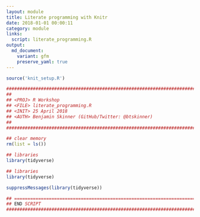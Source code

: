 ```yaml
---
layout: module
title: Literate programming with Knitr
date: 2018-01-01 00:00:11
category: module
links:
  script: literate_programming.R
output:
  md_document:
    variant: gfm
    preserve_yaml: true
---
```


```r
source('knit_setup.R')
```
```r
################################################################################
##
## <PROJ> R Workshop
## <FILE> literate_programming.R 
## <INIT> 25 April 2018
## <AUTH> Benjamin Skinner (GitHub/Twitter: @btskinner)
##
################################################################################

## clear memory
rm(list = ls())

## libraries
library(tidyverse)

```


```r
## libraries
library(tidyverse)

```

```r
suppressMessages(library(tidyverse))

```

```r

## =============================================================================
## END SCRIPT
################################################################################
```
